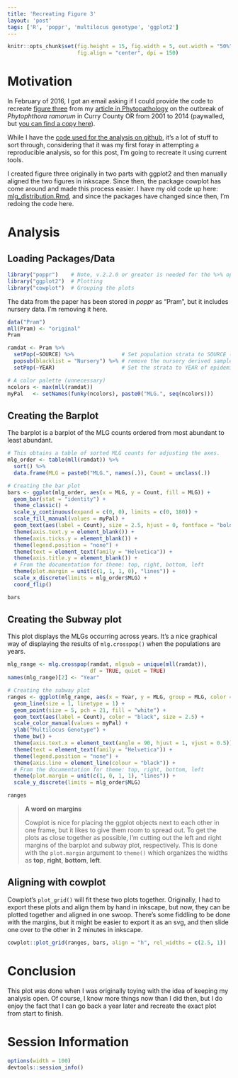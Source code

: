 ```yaml
---
title: 'Recreating Figure 3'
layout: 'post'
tags: ['R', 'poppr', 'multilocus genotype', 'ggplot2']
---
```


```r
knitr::opts_chunk$set(fig.height = 15, fig.width = 5, out.width = "50%", 
                      fig.align = "center", dpi = 150)
```

Motivation
==========

In February of 2016, I got an email asking if I could provide the code to
recreate [figure three][fig3] from my [article in Phytopathology][sod] on the
outbreak of *Phytophthora ramorum* in Curry County OR from 2001 to 2014
(paywalled, but [you can find a copy here][sod-free]).

While I have the [code used for the analysis on github][analysis], it's a lot of
stuff to sort through, considering that it was my first foray in attempting a
reproducible analysis, so for this post, I'm going to recreate it using current
tools.

I created figure three originally in two parts with ggplot2 and then manually
aligned the two figures in inkscape. Since then, the package cowplot has come
around and made this process easier. I have my old code up here:
[mlg_distribution.Rmd][mlgdist], and since the packages have changed since then,
I'm redoing the code here.

Analysis
========

## Loading Packages/Data

```r
library("poppr")    # Note, v.2.2.0 or greater is needed for the %>% operator
library("ggplot2")  # Plotting
library("cowplot")  # Grouping the plots
```

The data from the paper has been stored in *poppr* as "Pram", but it includes 
nursery data. I'm removing it here.

```r
data("Pram")
mll(Pram) <- "original"
Pram

ramdat <- Pram %>%
  setPop(~SOURCE) %>%               # Set population strata to SOURCE (forest/nursery)
  popsub(blacklist = "Nursery") %>% # remove the nursery derived samples
  setPop(~YEAR)                     # Set the strata to YEAR of epidemic

# A color palette (unnecessary)
ncolors <- max(mll(ramdat))
myPal   <- setNames(funky(ncolors), paste0("MLG.", seq(ncolors)))
```

Creating the Barplot
--------------------

The barplot is a barplot of the MLG counts ordered from most abundant to least
abundant.

```r

# This obtains a table of sorted MLG counts for adjusting the axes.
mlg_order <- table(mll(ramdat)) %>% 
  sort() %>% 
  data.frame(MLG = paste0("MLG.", names(.)), Count = unclass(.))

# Creating the bar plot
bars <- ggplot(mlg_order, aes(x = MLG, y = Count, fill = MLG)) + 
  geom_bar(stat = "identity") +
  theme_classic() +
  scale_y_continuous(expand = c(0, 0), limits = c(0, 180)) +
  scale_fill_manual(values = myPal) +
  geom_text(aes(label = Count), size = 2.5, hjust = 0, fontface = "bold") +
  theme(axis.text.y = element_blank()) + 
  theme(axis.ticks.y = element_blank()) +
  theme(legend.position = "none") +
  theme(text = element_text(family = "Helvetica")) +
  theme(axis.title.y = element_blank()) +
  # From the documentation for theme: top, right, bottom, left
  theme(plot.margin = unit(c(1, 1, 1, 0), "lines")) + 
  scale_x_discrete(limits = mlg_order$MLG) +
  coord_flip()

bars
```

Creating the Subway plot
------------------------

This plot displays the MLGs occurring across years. It's a nice graphical way of
displaying the results of `mlg.crosspop()` when the populations are years.

```r

mlg_range <- mlg.crosspop(ramdat, mlgsub = unique(mll(ramdat)), 
                          df = TRUE, quiet = TRUE)
names(mlg_range)[2] <- "Year"

# Creating the subway plot
ranges <- ggplot(mlg_range, aes(x = Year, y = MLG, group = MLG, color = MLG)) + 
  geom_line(size = 1, linetype = 1) + 
  geom_point(size = 5, pch = 21, fill = "white") +
  geom_text(aes(label = Count), color = "black", size = 2.5) + 
  scale_color_manual(values = myPal) + 
  ylab("Multilocus Genotype") +
  theme_bw() + 
  theme(axis.text.x = element_text(angle = 90, hjust = 1, vjust = 0.5)) +
  theme(text = element_text(family = "Helvetica")) +
  theme(legend.position = "none") +
  theme(axis.line = element_line(colour = "black")) +
  # From the documentation for theme: top, right, bottom, left
  theme(plot.margin = unit(c(1, 0, 1, 1), "lines")) +
  scale_y_discrete(limits = mlg_order$MLG)

ranges
```

> **A word on margins**
> 
> Cowplot is nice for placing the ggplot objects next to each other in one
> frame, but it likes to give them room to spread out. To get the plots as close
> together as possible, I'm cutting out the left and right margins of the
> barplot and subway plot, respectively. This is done with the `plot.margin`
> argument to `theme()` which organizes the widths as **top**, **right**,
> **bottom**, **left**.


Aligning with cowplot
---------------------

Cowplot's `plot_grid()` will fit these two plots together. Originally, I had to 
export these plots and align them by hand in inkscape, but now, they can be 
plotted together and aligned in one swoop. There's some fiddling to be done with
the margins, but it might be easier to export it as an svg, and then slide one
over to the other in 2 minutes in inkscape.


```r
cowplot::plot_grid(ranges, bars, align = "h", rel_widths = c(2.5, 1))
```

Conclusion
==========

This plot was done when I was originally toying with the idea of keeping my
analysis open. Of course, I know more things now than I did then, but I do enjoy
the fact that I can go back a year later and recreate the exact plot from start
to finish.

Session Information
===================

```r
options(width = 100)
devtools::session_info()
```
[fig3]: https://www.researchgate.net/publication/278039693_Spatial_and_Temporal_Analysis_of_Populations_of_the_Sudden_Oak_Death_Pathogen_in_Oregon_Forests/figures
[sod]: http://apsjournals.apsnet.org/doi/10.1094/PHYTO-12-14-0350-FI
[sod-free]: https://www.researchgate.net/publication/278039693_Spatial_and_Temporal_Analysis_of_Populations_of_the_Sudden_Oak_Death_Pathogen_in_Oregon_Forests
[analysis]: https://github.com/zkamvar/Sudden_Oak_Death_in_Oregon_Forests#readme
[mlgdist]: https://github.com/zkamvar/Sudden_Oak_Death_in_Oregon_Forests/blob/master/mlg_distribution.Rmd
